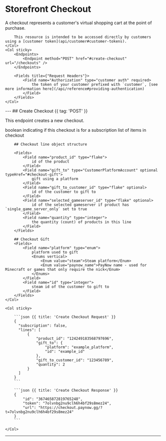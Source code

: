 # Storefront Checkout

<Row>
    <Col>
        A checkout represents a customer's virtual shopping cart at the point of purchase.

        This resource is intended to be accessed directly by customers using a [customer token](api/customer#customer-tokens).
    </Col>
    <Col sticky>
        <Endpoints>
            <Endpoint method="POST" href="#create-checkout" url="/checkouts" />
        </Endpoints>

		<Fields title={"Request Headers"}>
			<Field name="Authorization" type="customer auth" required>
				the token of your customer prefixed with `customer`, [see more information here](/api/reference#providing-authentication)
			</Field>
		</Fields>
    </Col>
</Row>
---
## Create Checkout {{ tag: 'POST' }}

This endpoint creates a new checkout.

<Row>
    <Col>
        <Fields>
            <Field name="subscription" type="boolean">
                boolean indicating if this checkout is for a subscription
            </Field>
            <Field name="lines" type="[]CreateCheckoutRequestLine" typeHref="#checkout-line-object-structure">
                list of items in checkout
            </Field>
        </Fields>

        ## Checkout line object structure

        <Fields>
            <Field name="product_id" type="flake">
                id of the product
            </Field>
            <Field name="gift_to" type="CustomerPlatformAccount" optional typeHref="#checkout-gift">
                gift using a platform
            </Field>
            <Field name="gift_to_customer_id" type="flake" optional>
                id of the customer to gift to
            </Field>
            <Field name="selected_gameserver_id" type="flake" optional>
                id of the selected gameserver if product has `single_game_server_only` set to true
            </Field>
            <Field name="quantity" type="integer">
                the quantity (count) of products in this line
            </Field>
        </Fields>

        ## Checkout Gift
        <Fields>
            <Field name="platform" type="enum">
                platform used to gift
                <Enums vertical>
                    <Enum value="steam">Steam platform</Enum>
                    <Enum value="paynow_name">PayNow name - used for Minecraft or games that only require the nick</Enum>
                </Enums>
            </Field>
            <Field name="id" type="integer">
                steam id of the customer to gift to
            </Field>
        </Fields>
    </Col>

    <Col sticky>

        ```json {{ title: 'Create Checkout Request' }}
        {
          "subscription": false,
          "lines": [
              {
                  "product_id": "124249183568797696",
                  "gift_to": {
                      "platform": "example_platform",
                      "id": "example_id"
                  },
                  "gift_to_customer_id": "123456789",
                  "quantity": 2
              }
          ]
        }
        ```

        ```json {{ title: 'Create Checkout Response' }}
        {
        	"id": "367465872819765248",
        	"token": "7olvnbg2nu9clh6h4bf29s8mez24",
        	"url": "https://checkout.paynow.gg/?t=7olvnbg2nu9clh6h4bf29s8mez24"
        }
        ```

    </Col>
</Row>

---